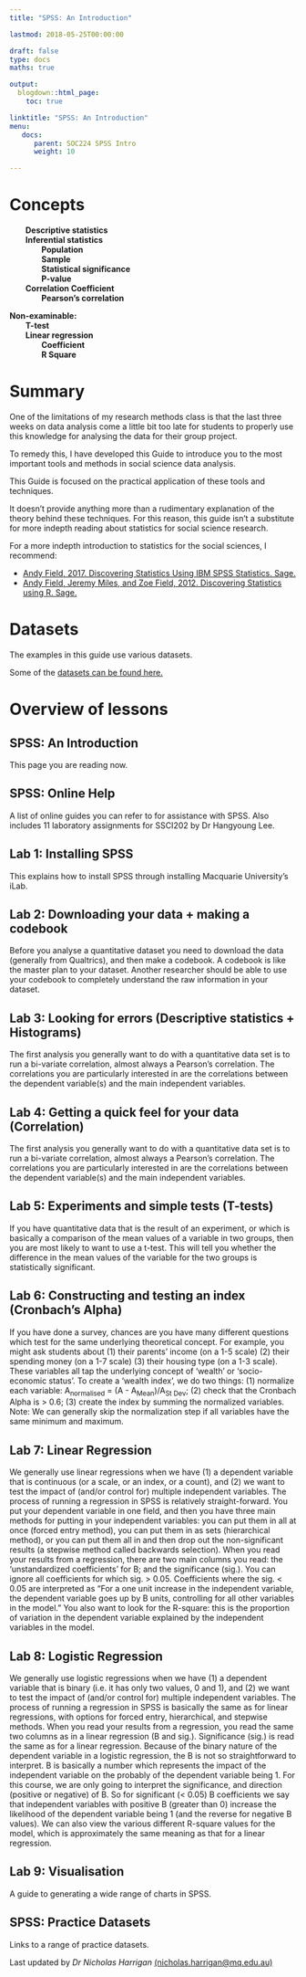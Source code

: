 ```yaml
---
title: "SPSS: An Introduction"

lastmod: 2018-05-25T00:00:00

draft: false
type: docs
maths: true	

output:
  blogdown::html_page:
    toc: true

linktitle: "SPSS: An Introduction"
menu:
   docs:
      parent: SOC224 SPSS Intro
      weight: 10 

---
```


# Concepts 
<b style="padding-left: 2em">Descriptive statistics<br></b>
<b style="padding-left: 2em">Inferential statistics<br></b>
<b style="padding-left: 4em">Population<br></b>
<b style="padding-left: 4em">Sample<br></b>
<b style="padding-left: 4em">Statistical significance<br></b>
<b style="padding-left: 4em">P-value<br></b>
<b style="padding-left: 2em">Correlation Coefficient<br></b>
<b style="padding-left: 4em">Pearson's correlation<br></b>

**Non-examinable:** <br>
<b style="padding-left: 2em">T-test<br></b>
<b style="padding-left: 2em">Linear regression<br></b>
<b style="padding-left: 4em">Coefficient<br></b>
<b style="padding-left: 4em">R Square<br></b>

# Summary
One of the limitations of my research methods class is that the last three weeks on data analysis come a little bit too late for students to properly use this knowledge for analysing the data for their group project.  

To remedy this, I have developed this Guide to introduce you to the most important tools and methods in social science data analysis. 

This Guide is focused on the practical application of these tools and techniques. 

It doesn't provide anything more than a rudimentary explanation of the theory behind these techniques. 
For this reason, this guide isn't a substitute for more indepth reading about statistics for social science research. 

For a more indepth introduction to statistics for the social sciences, I recommend:

* [Andy Field, 2017. Discovering Statistics Using IBM SPSS Statistics. Sage.](https://www.amazon.com/Discovering-Statistics-Using-IBM-SPSS/dp/1446249182)
* [Andy Field, Jeremy Miles, and Zoe Field, 2012. Discovering Statistics using R. Sage.](https://www.amazon.com/Discovering-Statistics-Using-Andy-Field/dp/1446200469)

# Datasets

The examples in this guide use various datasets. 

Some of the [datasets can be found here.](/docs/quant_analysis_lab_x/)

# Overview of lessons

## SPSS: An Introduction

This page you are reading now.

## SPSS: Online Help

A list of online guides you can refer to for assistance with SPSS. Also includes 11 laboratory assignments for SSCI202 by Dr Hangyoung Lee.

## Lab 1: Installing SPSS

This explains how to install SPSS through installing Macquarie University's iLab.

## Lab 2: Downloading your data + making a codebook

Before you analyse a quantitative dataset you need to download the data (generally from Qualtrics), and then make a codebook. A codebook is like the master plan to your dataset. Another researcher should be able to use your codebook to completely understand the raw information in your dataset.

## Lab 3: Looking for errors (Descriptive statistics + Histograms)

The first analysis you generally want to do with a quantitative data set is to run a bi-variate correlation, almost always a Pearson's correlation. The correlations you are particularly interested in are the correlations between the dependent variable(s) and the main independent variables. 

## Lab 4: Getting a quick feel for your data (Correlation)

The first analysis you generally want to do with a quantitative data set is to run a bi-variate correlation, almost always a Pearson's correlation. The correlations you are particularly interested in are the correlations between the dependent variable(s) and the main independent variables. 

## Lab 5: Experiments and simple tests (T-tests)

If you have quantitative data that is the result of an experiment, or which is basically a comparison of the mean values of a variable in two groups, then you are most likely to want to use a t-test. This will tell you whether the difference in the mean values of the variable for the two groups is statistically significant. 

## Lab 6: Constructing and testing an index (Cronbach's Alpha)

If you have done a survey, chances are you have many different questions which test for the same underlying theoretical concept. For example, you might ask students about (1) their parents' income (on a 1-5 scale) (2) their spending money (on a 1-7 scale) (3) their housing type (on a 1-3 scale). These variables all tap the underlying concept of 'wealth' or 'socio-economic status'. To create a 'wealth index', we do two things: (1) normalize each variable: A<sub>normalised</sub> = (A - A<sub>Mean</sub>)/A<sub>St Dev</sub>; (2) check that the Cronbach Alpha is > 0.6; (3) create the index by summing the normalized variables. Note: We can generally skip the normalization step if all variables have the same minimum and maximum.

## Lab 7: Linear Regression

We generally use linear regressions when we have (1) a dependent variable that is continuous (or a scale, or an index, or a count), and (2) we want to test the impact of (and/or control for) multiple independent variables. The process of running a regression in SPSS is relatively straight-forward. You put your dependent variable in one field, and then you have three main methods for putting in your independent variables: you can put them in all at once (forced entry method), you can put them in as sets (hierarchical method), or you can put them all in and then drop out the non-significant results (a stepwise method called backwards selection). When you read your results from a regression, there are two main columns you read: the ‘unstandardized coefficients’ for B; and the significance (sig.). You can ignore all coefficients for which sig. > 0.05. Coefficients where the sig. < 0.05 are interpreted as “For a one unit increase in the independent variable, the dependent variable goes up by B units, controlling for all other variables in the model.” You also want to look for the R-square: this is the proportion of variation in the dependent variable explained by the independent variables in the model.

## Lab 8: Logistic Regression

We generally use logistic regressions when we have (1) a dependent variable that is binary (i.e. it has only two values, 0 and 1), and (2) we want to test the impact of (and/or control for) multiple independent variables. The process of running a regression in SPSS is basically the same as for linear regressions, with options for forced entry, hierarchical, and stepwise methods. When you read your results from a regression, you read the same two columns as in a linear regression (B and sig.). Significance (sig.) is read the same as for a linear regression. Because of the binary nature of the dependent variable in a logistic regression, the B is not so straightforward to interpret. B is basically a number which represents the impact of the independent variable on the probably of the dependent variable being 1. For this course, we are only going to interpret the significance, and direction (positive or negative) of B. So for significant (< 0.05) B coefficients we say that independent variables with positive B (greater than 0) increase the likelihood of the dependent variable being 1 (and the reverse for negative B values). We can also view the various different R-square values for the model, which is approximately the same meaning as that for a linear regression.

## Lab 9: Visualisation

A guide to generating a wide range of charts in SPSS.

## SPSS: Practice Datasets

Links to a range of practice datasets.




Last updated by _Dr Nicholas Harrigan_ [(nicholas.harrigan@mq.edu.au)](mailto:nicholas.harrigan@mq.edu.au)

